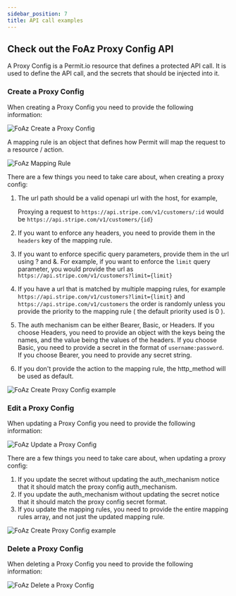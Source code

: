 ```yaml
---
sidebar_position: 7
title: API call examples
---
```


## Check out the FoAz Proxy Config API

A Proxy Config is a Permit.io resource that defines a protected API call.
It is used to define the API call, and the secrets that should be injected into it.

### Create a Proxy Config

When creating a Proxy Config you need to provide the following information:

![FoAz Create a Proxy Config](/img/foaz/foaz-create-proxy-config.png)

A mapping rule is an object that defines how Permit will map the request to a resource / action.

![FoAz Mapping Rule](/img/foaz/foaz-mapping-rule.png)

There are a few things you need to take care about, when creating a proxy config:

1. The url path should be a valid openapi url with the host, for example,

   Proxying a request to `https://api.stripe.com/v1/customers/:id` would be `https://api.stripe.com/v1/customers/{id}`

2. If you want to enforce any headers, you need to provide them in the `headers` key of the mapping rule.
3. If you want to enforce specific query parameters, provide them in the url using ? and &. For example, if you want to enforce the `limit` query parameter, you would provide the url as `https://api.stripe.com/v1/customers?limit={limit}`
4. If you have a url that is matched by multiple mapping rules, for example `https://api.stripe.com/v1/customers?limit={limit}` and `https://api.stripe.com/v1/customers`
   the order is randomly unless you provide the priority to the mapping rule ( the default priority used is 0 ).
5. The auth mechanism can be either Bearer, Basic, or Headers.
   If you choose Headers, you need to provide an object with the keys being the names, and the value being the values of the headers.
   If you choose Basic, you need to provide a secret in the format of `username:password`.
   If you choose Bearer, you need to provide any secret string.
6. If you don't provide the action to the mapping rule, the http_method will be used as default.

![FoAz Create Proxy Config example](/img/foaz/foaz-create-proxy-config-example.png)

### Edit a Proxy Config

When updating a Proxy Config you need to provide the following information:

![FoAz Update a Proxy Config](/img/foaz/foaz-update-proxy-config.png)

There are a few things you need to take care about, when updating a proxy config:

1. If you update the secret without updating the auth_mechanism notice that it should match the proxy config auth_mechanism.
2. If you update the auth_mechanism without updating the secret notice that it should match the proxy config secret format.
3. If you update the mapping rules, you need to provide the entire mapping rules array, and not just the updated mapping rule.

![FoAz Create Proxy Config example](/img/foaz/foaz-update-proxy-config-example.png)

### Delete a Proxy Config

When deleting a Proxy Config you need to provide the following information:

![FoAz Delete a Proxy Config](/img/foaz/foaz-delete-proxy-config.png)
